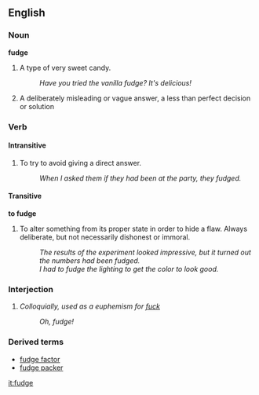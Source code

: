 ==English==
===Noun===
'''fudge'''
# A type of very sweet candy.
#: ''Have you tried the vanilla fudge?  It's delicious!''
# A deliberately misleading or vague answer, a less than perfect decision or solution

===Verb===
====Intransitive====
# To try to avoid giving a direct answer.
#: ''When I asked them if they had been at the party, they fudged.''

====Transitive====
'''to fudge'''
# To alter something from its proper state in order to hide a flaw.  Always deliberate, but not necessarily dishonest or immoral.
#: ''The results of the experiment looked impressive, but it turned out the numbers had been fudged.''
#: ''I had to fudge the lighting to get the color to look good.''

===Interjection===
# ''Colloquially, used as a euphemism for [[fuck]]''
#: ''Oh, fudge!''

===Derived terms===
*[[fudge factor]]
*[[fudge packer]]

[[it:fudge]]